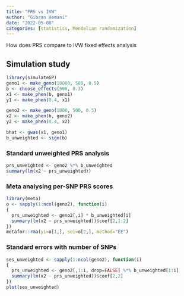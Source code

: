 ```yaml
---
title: "PRS vs IVW"
author: "Gibran Hemani"
date: "2022-05-08"
categories: [statistics, Mendelian randomization]
---
```


How does PRS compare to IVW fixed effects analysis

## Simulation study

```r
library(simulateGP)
geno1 <- make_geno(10000, 500, 0.5)
b <- choose_effects(500, 0.3)
x1 <- make_phen(b, geno1)
y1 <- make_phen(0.4, x1)

geno2 <- make_geno(1000, 500, 0.5)
x2 <- make_phen(b, geno2)
y2 <- make_phen(0.4, x2)

bhat <- gwas(x1, geno1)
b_unweighted <- sign(b)
```

### Standard unweighted PRS analysis

```r
prs_unweighted <- geno2 %*% b_unweighted
summary(lm(x2 ~ prs_unweighted))
```

### Meta analysing per-SNP PRS scores

```r
library(meta)
o <- sapply(1:ncol(geno2), function(i)
{
  prs_unweighted <- geno2[,i] * b_unweighted[i]
  summary(lm(x2 ~ prs_unweighted))$coef[2,1:2]
})
metafor::rma(yi=o[1,], sei=o[2,], method="EE")
```

### Standard errors with number of SNPs

```r
ses_unweighted <- sapply(1:ncol(geno2), function(i)
{
  prs_unweighted <- geno2[,1:i, drop=FALSE] %*% b_unweighted[1:i]
  summary(lm(x2 ~ prs_unweighted))$coef[2,2]
})
plot(ses_unweighted)
```
